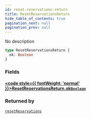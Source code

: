 ```yaml
---
id: reset-reservations-return
title: ResetReservationsReturn
hide_table_of_contents: true
pagination_next: null
pagination_prev: null
---
```








No description

```graphql
type ResetReservationsReturn {
  ok: Boolean
}
```


### Fields

#### [<code style={{ fontWeight: 'normal' }}>ResetReservationsReturn.<b>ok</b></code>](#)<Bullet />[`Boolean`](/docs/schemas/arkitekt/scalars/boolean) <Badge class="secondary" text="scalar"/>
> 
> 



### Returned by

[`resetReservations`](/docs/schemas/arkitekt/mutations/reset-reservations)  <Badge class="secondary" text="mutation"/>



